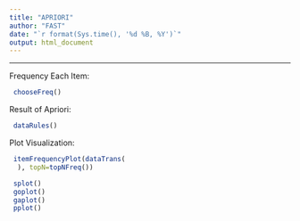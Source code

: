 ```yaml
---
title: "APRIORI"
author: "FAST"
date: "`r format(Sys.time(), '%d %B, %Y')`"
output: html_document
---
```


***

Frequency Each Item:

```r
 chooseFreq()
```

Result of Apriori:

```r
 dataRules()
```

Plot Visualization:

```r
 itemFrequencyPlot(dataTrans(
  ), topN=topNFreq())
```

```r
 splot()
 goplot()
 gaplot()
 pplot()
```